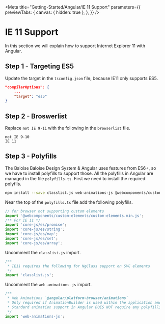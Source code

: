 
<Meta
  title="Getting-Started/Angular/IE 11 Support"
  parameters={{
    previewTabs: {
      canvas: { hidden: true },
    },
  }}
/>

# IE 11 Support

In this section we will explain how to support Internet Explorer 11 with Angular.

## Step 1 - Targeting ES5

Update the target in the `tsconfig.json` file, because IE11 only supports ES5.

```json
"compilerOptions": {
    ...
    "target": "es5"
}
```

## Step 2 - Broswerlist

Replace `not IE 9-11` with the following in the `browserlist` file.

```
not IE 9-10
IE 11
```

## Step 3 - Polyfills

The Baloise Baloise Design System & Angular uses features from ES6+, so we have to install polyfills to support those.
All the polyfills in Angular are managed in the file `polyfills.ts`. First we need to install the required polyfils.

```bash
npm install --save classlist.js web-animations-js @webcomponents/custom-elements
```

Near the top of the `polyfills.ts` file add the following polyfills.

```TypeScript
// for browser not supporting custom elements
import '@webcomponents/custom-elements/custom-elements.min.js';
/** For IE 11 */
import 'core-js/es/promise';
import 'core-js/es/string';
import 'core-js/es/map';
import 'core-js/es/set';
import 'core-js/es/array';
```

Uncomment the `classlist.js` import.

```TypeScript
/**
 * IE11 requires the following for NgClass support on SVG elements
 */
import 'classlist.js';
```

Uncomment the `web-animations-js` import.

```TypeScript
/**
 * Web Animations `@angular/platform-browser/animations`
 * Only required if AnimationBuilder is used within the application and using IE/Edge or Safari.
 * Standard animation support in Angular DOES NOT require any polyfills (as of Angular 6.0).
 */
import 'web-animations-js';
```
